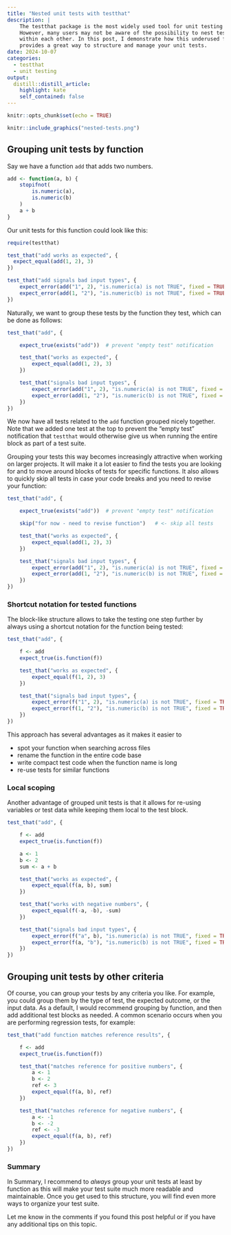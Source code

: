 ```yaml
---
title: "Nested unit tests with testthat"
description: |
    The testthat package is the most widely used tool for unit testing in R.
    However, many users may not be aware of the possibility to nest test blocks
    within each other. In this post, I demonstrate how this underused feature
    provides a great way to structure and manage your unit tests.
date: 2024-10-07
categories:
  - testthat
  - unit testing
output:
  distill::distill_article:
    highlight: kate
    self_contained: false
---
```



```r
knitr::opts_chunk$set(echo = TRUE)
```

```r
knitr::include_graphics("nested-tests.png")
```

## Grouping unit tests by function

Say we have a function `add` that adds two numbers.

```r
add <- function(a, b) {
    stopifnot(
        is.numeric(a),
        is.numeric(b)
    )
    a + b
}
```

Our unit tests for this function could look like this:

```r
require(testthat)

test_that("add works as expected", {
  expect_equal(add(1, 2), 3)
})

test_that("add signals bad input types", {
    expect_error(add("1", 2), "is.numeric(a) is not TRUE", fixed = TRUE)
    expect_error(add(1, "2"), "is.numeric(b) is not TRUE", fixed = TRUE)
})
```

Naturally, we want to group these tests by the function they test, which can
be done as follows:

```r
test_that("add", {

    expect_true(exists("add"))  # prevent "empty test" notification

    test_that("works as expected", {
        expect_equal(add(1, 2), 3)
    })

    test_that("signals bad input types", {
        expect_error(add("1", 2), "is.numeric(a) is not TRUE", fixed = TRUE)
        expect_error(add(1, "2"), "is.numeric(b) is not TRUE", fixed = TRUE)
    })
})
```

We now have all tests related to the `add` function grouped nicely together.
Note that we added one test at the top to prevent the "empty test" notification
that `testthat` would otherwise give us when running the entire block
as part of a test suite.

Grouping your tests this way becomes increasingly attractive when working on
larger projects. It will make it a lot easier to find the tests you are
looking for and to move around blocks of tests for specific functions.
It also allows to quickly skip all tests in case your code breaks and you
need to revise your function:

```r
test_that("add", {

    expect_true(exists("add"))  # prevent "empty test" notification

    skip("for now - need to revise function")   # <- skip all tests

    test_that("works as expected", {
        expect_equal(add(1, 2), 3)
    })

    test_that("signals bad input types", {
        expect_error(add("1", 2), "is.numeric(a) is not TRUE", fixed = TRUE)
        expect_error(add(1, "2"), "is.numeric(b) is not TRUE", fixed = TRUE)
    })
})
```


### Shortcut notation for tested functions

The block-like structure allows to take the testing one step further by
always using a shortcut notation for the function being tested:

```r
test_that("add", {

    f <- add
    expect_true(is.function(f))

    test_that("works as expected", {
        expect_equal(f(1, 2), 3)
    })

    test_that("signals bad input types", {
        expect_error(f("1", 2), "is.numeric(a) is not TRUE", fixed = TRUE)
        expect_error(f(1, "2"), "is.numeric(b) is not TRUE", fixed = TRUE)
    })
})
```

This approach has several advantages as it makes it easier to

- spot your function when searching across files
- rename the function in the entire code base
- write compact test code when the function name is long
- re-use tests for similar functions

### Local scoping

Another advantage of grouped unit tests is that it allows for re-using
variables or test data while keeping them local to the test block.

```r
test_that("add", {

    f <- add
    expect_true(is.function(f))

    a <- 1
    b <- 2
    sum <- a + b

    test_that("works as expected", {
        expect_equal(f(a, b), sum)
    })

    test_that("works with negative numbers", {
        expect_equal(f(-a, -b), -sum)
    })

    test_that("signals bad input types", {
        expect_error(f("a", b), "is.numeric(a) is not TRUE", fixed = TRUE)
        expect_error(f(a, "b"), "is.numeric(b) is not TRUE", fixed = TRUE)
    })
})
```



## Grouping unit tests by other criteria

Of course, you can group your tests by any criteria you like. For example,
you could group them by the type of test, the expected outcome, or the
input data. As a default, I would recommend grouping by function, and then
add additional test blocks as needed. A common scenario occurs when you
are performing regression tests, for example:

```r
test_that("add function matches reference results", {

    f <- add
    expect_true(is.function(f))

    test_that("matches reference for positive numbers", {
        a <- 1
        b <- 2
        ref <- 3
        expect_equal(f(a, b), ref)
    })

    test_that("matches reference for negative numbers", {
        a <- -1
        b <- -2
        ref <- -3
        expect_equal(f(a, b), ref)
    })
})
```


### Summary

In Summary, I recommend to *always* group your unit tests at least by function
as this will make your test suite much more readable and maintainable. Once
you get used to this structure, you will find even more ways to organize
your test suite.

Let me know in the comments if you found this post helpful or if you
have any additional tips on this topic.
